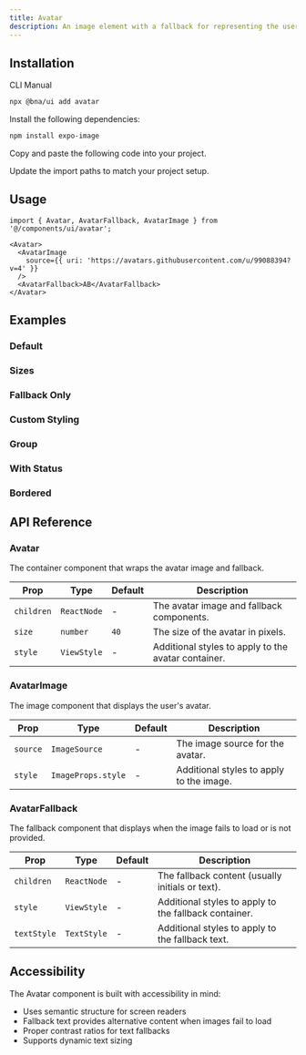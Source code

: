 ```yaml
---
title: Avatar
description: An image element with a fallback for representing the user.
---
```


<ComponentPreview
  name='avatar-demo'
  description='A basic avatar with image and fallback text'
/>

## Installation

<CodeTabs>

<TabsList>
  <TabsTrigger value="cli">CLI</TabsTrigger>
  <TabsTrigger value="manual">Manual</TabsTrigger>
</TabsList>
<TabsContent value="cli">

```bash
npx @bna/ui add avatar
```

</TabsContent>

<TabsContent value="manual">

<Steps>

<Step>Install the following dependencies:</Step>

```bash
npm install expo-image
```

<Step>Copy and paste the following code into your project.</Step>

<ComponentSource name='avatar' title='components/ui/avatar.tsx' />

<Step>Update the import paths to match your project setup.</Step>

</Steps>

</TabsContent>

</CodeTabs>

## Usage

```tsx
import { Avatar, AvatarFallback, AvatarImage } from '@/components/ui/avatar';
```

```tsx
<Avatar>
  <AvatarImage
    source={{ uri: 'https://avatars.githubusercontent.com/u/99088394?v=4' }}
  />
  <AvatarFallback>AB</AvatarFallback>
</Avatar>
```

## Examples

### Default

<ComponentPreview
  name='avatar-demo'
  description='A basic avatar with image and fallback text'
/>

### Sizes

<ComponentPreview
  name='avatar-sizes'
  description='Avatars in different sizes'
/>

### Fallback Only

<ComponentPreview
  name='avatar-fallback'
  description='Avatars with fallback text when no image is provided'
/>

### Custom Styling

<ComponentPreview
  name='avatar-styled'
  description='Avatars with custom styling and colors'
/>

### Group

<ComponentPreview
  name='avatar-group'
  description='Multiple avatars arranged in a group layout'
/>

### With Status

<ComponentPreview
  name='avatar-status'
  description='Avatars with online/offline status indicators'
/>

### Bordered

<ComponentPreview
  name='avatar-bordered'
  description='Avatars with custom borders and shadows'
/>

## API Reference

### Avatar

The container component that wraps the avatar image and fallback.

| Prop       | Type        | Default | Description                                         |
| ---------- | ----------- | ------- | --------------------------------------------------- |
| `children` | `ReactNode` | -       | The avatar image and fallback components.           |
| `size`     | `number`    | `40`    | The size of the avatar in pixels.                   |
| `style`    | `ViewStyle` | -       | Additional styles to apply to the avatar container. |

### AvatarImage

The image component that displays the user's avatar.

| Prop     | Type               | Default | Description                              |
| -------- | ------------------ | ------- | ---------------------------------------- |
| `source` | `ImageSource`      | -       | The image source for the avatar.         |
| `style`  | `ImageProps.style` | -       | Additional styles to apply to the image. |

### AvatarFallback

The fallback component that displays when the image fails to load or is not provided.

| Prop        | Type        | Default | Description                                           |
| ----------- | ----------- | ------- | ----------------------------------------------------- |
| `children`  | `ReactNode` | -       | The fallback content (usually initials or text).      |
| `style`     | `ViewStyle` | -       | Additional styles to apply to the fallback container. |
| `textStyle` | `TextStyle` | -       | Additional styles to apply to the fallback text.      |

## Accessibility

The Avatar component is built with accessibility in mind:

- Uses semantic structure for screen readers
- Fallback text provides alternative content when images fail to load
- Proper contrast ratios for text fallbacks
- Supports dynamic text sizing
